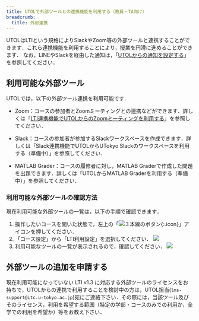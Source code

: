 ```yaml
---
title: UTOLで外部ツールとの連携機能を利用する（教員・TA向け）
breadcrumb:
  title: 外部連携
---
```


UTOLはLTIという規格によりSlackやZoom等の外部ツールと連携することができます．これら連携機能を利用することにより，授業を円滑に進めることができます．
なお，LINEやSlackを経由した通知は，「[UTOLからの通知を設定する](../../notification/)」を参照してください．

## 利用可能な外部ツール
UTOLでは，以下の外部ツール連携を利用可能です．
- Zoom：コースの参加者とZoomミーティングとの連携などができます．詳しくは「[LTI連携機能でUTOLからのZoomミーティングを利用する](./zoom/)」を参照してください．

- Slack：コースの参加者が参加するSlackワークスペースを作成できます．詳しくは「Slack連携機能でUTOLからUTokyo Slackのワークスペースを利用する（準備中）」を参照してください．

- MATLAB Grader：コースの履修者に対し，MATLAB Graderで作成した問題を出題できます．詳しくは「UTOLからMATLAB Graderを利用する（準備中）」を参照してください．

### 利用可能な外部ツールの確認方法
現在利用可能な外部ツールの一覧は，以下の手順で確認できます．
1. 操作したいコースを開いた状態で，左上の「![３本線のボタン](../../_icons/hamburger.png){:.icon}」アイコンを押してください．
2. 「コース設定」から「LTI利用設定」を選択してください．
![](utol_lti_setting_1.png)
3. 利用可能なツールの一覧が表示されるので，確認してください．
![](utol_lti_setting_2.png)

## 外部ツールの追加を申請する
現在利用可能になっていない LTI v1.3 に対応する外部ツールのライセンスをお持ちで，UTOLからの連携で利用することを検討中の方は，UTOL担当(`lms-support@itc.u-tokyo.ac.jp`)宛にご連絡下さい．その際には，当該ツール及びそのライセンス，利用を希望する範囲（特定の学部・コースのみでの利用か，全学での利用を希望か）等をお教え下さい．
